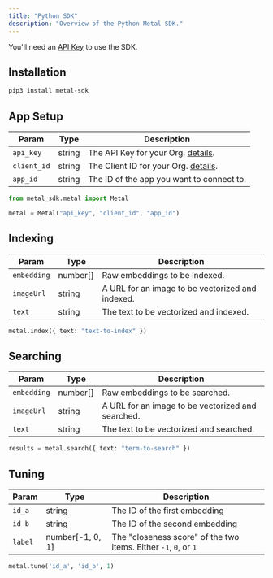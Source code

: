 ```yaml
---
title: "Python SDK"
description: "Overview of the Python Metal SDK."
---
```


<Note>You'll need an [API Key](/authentication) to use the SDK.</Note>
## Installation

```bash
pip3 install metal-sdk
```

## App Setup

| Param       | Type   | Description                                             |
| ----------- | ------ | ------------------------------------------------------- |
| `api_key`   | string | The API Key for your Org. [details](/authentication).   |
| `client_id` | string | The Client ID for your Org. [details](/authentication). |
| `app_id`    | string | The ID of the app you want to connect to.               |

```python
from metal_sdk.metal import Metal

metal = Metal("api_key", "client_id", "app_id")
```

## Indexing

| Param       | Type     | Description                                      |
| ----------- | -------- | ------------------------------------------------ |
| `embedding` | number[] | Raw embeddings to be indexed.                    |
| `imageUrl`  | string   | A URL for an image to be vectorized and indexed. |
| `text`      | string   | The text to be vectorized and indexed.           |

```python
metal.index({ text: "text-to-index" })
```

## Searching

| Param       | Type     | Description                                       |
| ----------- | -------- | ------------------------------------------------- |
| `embedding` | number[] | Raw embeddings to be searched.                    |
| `imageUrl`  | string   | A URL for an image to be vectorized and searched. |
| `text`      | string   | The text to be vectorized and searched.           |

```python
results = metal.search({ text: "term-to-search" })
```

## Tuning

| Param   | Type             | Description                                                      |
| ------- | ---------------- | ---------------------------------------------------------------- |
| `id_a`  | string           | The ID of the first embedding                                    |
| `id_b`  | string           | The ID of the second embedding                                   |
| `label` | number[-1, 0, 1] | The "closeness score" of the two items. Either `-1`, `0`, or `1` |

```python
metal.tune('id_a', 'id_b', 1)
```
